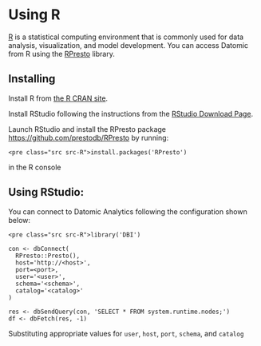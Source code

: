 Using R
=======

[R](https://www.r-project.org/) is a statistical computing environment that is commonly used for data analysis, visualization, and model development. You can access Datomic from R using the [RPresto](https://github.com/prestodb/RPresto) library.

Installing
----------

Install R from [the R CRAN site](https://cran.r-project.org/).

Install RStudio following the instructions from the [RStudio Download Page](https://www.rstudio.com/products/rstudio/download/).

Launch RStudio and install the RPresto package <https://github.com/prestodb/RPresto> by running:

```
<pre class="src src-R">install.packages('RPresto')
```



in the R console





Using RStudio:
--------------

You can connect to Datomic Analytics following the configuration shown below:

```
<pre class="src src-R">library('DBI')

con <- dbConnect(
  RPresto::Presto(),
  host='http://<host>',
  port=<port>,
  user='<user>',
  schema='<schema>',
  catalog='<catalog>'
)

res <- dbSendQuery(con, 'SELECT * FROM system.runtime.nodes;')
df <- dbFetch(res, -1)
```



Substituting appropriate values for `user`, `host`, `port`, `schema`, and `catalog`